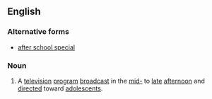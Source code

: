 ==English==
{{wikipedia}}

===Alternative forms===
* [[after school special]]

===Noun===
{{en-noun|head=[[after]]-[[school]] [[special]]}}
# {{lb|en|US}} A [[television]] [[program]] [[broadcast]] in the [[mid-]] to [[late]] [[afternoon]] and [[direct]]ed toward [[adolescent]]s.